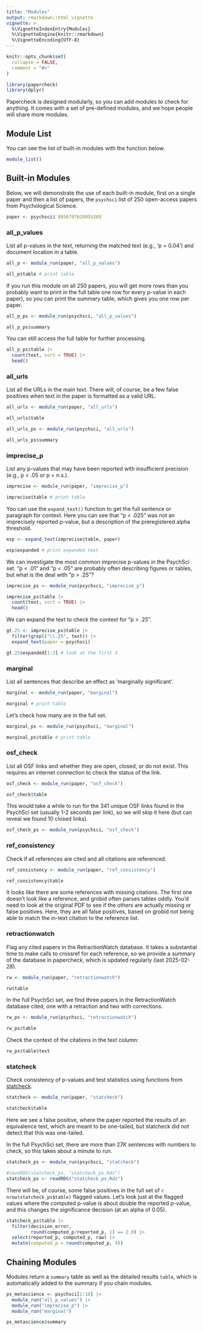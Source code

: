 ```yaml
---
title: "Modules"
output: rmarkdown::html_vignette
vignette: >
  %\VignetteIndexEntry{Modules}
  %\VignetteEngine{knitr::rmarkdown}
  %\VignetteEncoding{UTF-8}
---
```


```r
knitr::opts_chunk$set(
  collapse = FALSE,
  comment = "#>"
)
```

```r
library(papercheck)
library(dplyr)
```

Papercheck is designed modularly, so you can add modules to check for anything. It comes with a set of pre-defined modules, and we hope people will share more modules.

## Module List

You can see the list of built-in modules with the function below.

```r
module_list()
```

## Built-in Modules

Below, we will demonstrate the use of each built-in module, first on a single paper and then a list of papers, the `psychsci` list of 250 open-access papers from Psychological Science.

```r
paper <- psychsci$`0956797620955209`
```


### all_p_values

List all p-values in the text, returning the matched text (e.g., 'p = 0.04') and document location in a table.

```r
all_p <- module_run(paper, "all_p_values")

all_p$table # print table
```


If you run this module on all 250 papers, you will get more rows than you probably want to print in the full table one row for every p-value in each paper), so you can print the summary table, which gives you one row per paper.

```r
all_p_ps <- module_run(psychsci, "all_p_values")

all_p_ps$summary
```

You can still access the full table for further processing.

```r
all_p_ps$table |>
  count(text, sort = TRUE) |>
  head()
```


### all_urls

List all the URLs in the main text. There will, of course, be a few false positives when text in the paper is formatted as a valid URL. 

```r
all_urls <- module_run(paper, "all_urls")

all_urls$table
```


```r
all_urls_ps <- module_run(psychsci, "all_urls")

all_urls_ps$summary
```

### imprecise_p

List any p-values that may have been reported with insufficient precision (e.g., p < .05 or p = n.s.). 

```r
imprecise <- module_run(paper, "imprecise_p")

imprecise$table # print table
```

You can use the `expand_text()` function to get the full sentence or paragraph for context. Here you can see that "p < .025" was not an imprecisely reported p-value, but a description of the preregistered alpha threshold. 

```r
exp <- expand_text(imprecise$table, paper)

exp$expanded # print expanded text
```

We can investigate the most common imprecise p-values in the PsychSci set. "p < .01" and "p < .05" are probably often describing figures or tables, but what is the deal with "p > .25"?

```r
imprecise_ps <- module_run(psychsci, "imprecise_p")

imprecise_ps$table |>
  count(text, sort = TRUE) |>
  head()
```

We can expand the text to check the context for "p > .25".

```r
gt.25 <- imprecise_ps$table |>
  filter(grepl("\\.25", text)) |>
  expand_text(paper = psychsci)

gt.25$expanded[1:3] # look at the first 3
```

### marginal

List all sentences that describe an effect as 'marginally significant'.

```r
marginal <- module_run(paper, "marginal")

marginal # print table
```

Let's check how many are in the full set.

```r
marginal_ps <- module_run(psychsci, "marginal")

marginal_ps$table # print table
```

### osf_check

List all OSF links and whether they are open, closed, or do not exist. This requires an internet connection to check the status of the link.

```r
osf_check <- module_run(paper, "osf_check")

osf_check$table
```

This would take a while to run for the 341 unique OSF links found in the PsychSci set (usually 1-2 seconds per link), so we will skip it here (but can reveal we found 10 closed links).

```r
osf_check_ps <- module_run(psychsci, "osf_check")
```

### ref_consistency

Check if all references are cited and all citations are referenced.

```r
ref_consistency <- module_run(paper, "ref_consistency")

ref_consistency$table
```

It looks like there are some references with missing citations. The first one doesn't look like a reference, and grobid often parses tables oddly. You'd need to look at the original PDF to see if the others are actually missing or false positives. Here, they are all false positives, based on grobid not being able to match the in-text citation to the reference list. 


### retractionwatch

Flag any cited papers in the RetractionWatch database. It takes a substantial time to make calls to crossref for each reference, so we provide a summary of the database in papercheck, which is updated regularly (last 2025-02-28). 

```r
rw <- module_run(paper, "retractionwatch")

rw$table
```

In the full PsychSci set, we find three papers in the RetractionWatch database cited, one with a retraction and two with corrections.  

```r
rw_ps <- module_run(psychsci, "retractionwatch")

rw_ps$table
```

Check the context of the citations in the text column:

```r
rw_ps$table$text
```

### statcheck

Check consistency of p-values and test statistics using functions from [statcheck](https://github.com/MicheleNuijten/statcheck).

```r
statcheck <- module_run(paper, "statcheck")

statcheck$table
```

Here we see a false positive, where the paper reported the results of an equivalence test, which are meant to be one-tailed, but statcheck did not detect that this was one-tailed.


In the full PsychSci set, there are more than 27K sentences with numbers to check, so this takes about a minute to run. 

```r
statcheck_ps <- module_run(psychsci, "statcheck")
```

```r
#saveRDS(statcheck_ps, "statcheck_ps.Rds")
statcheck_ps <- readRDS("statcheck_ps.Rds")
```

There will be, of course, some false positives in the full set of `r nrow(statcheck_ps$table)` flagged values. Let's look just at the flagged values where the computed p-value is about double the reported p-value, and this changes the significance decision (at an alpha of 0.05).

```r
statcheck_ps$table |>
  filter(decision_error, 
         round(computed_p/reported_p, 1) == 2.0) |>
  select(reported_p, computed_p, raw) |>
  mutate(computed_p = round(computed_p, 4))
```

## Chaining Modules

Modules return a `summary` table as well as the detailed results `table`, which is automatically added to the summary if you chain modules.

```r
ps_metascience <- psychsci[1:10] |>
  module_run("all_p_values") |>
  module_run("imprecise_p") |>
  module_run("marginal")

ps_metascience$summary
```



